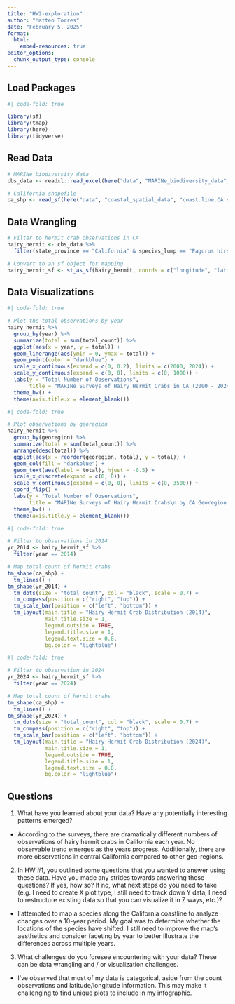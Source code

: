 ```yaml
---
title: "HW2-exploration"
author: "Matteo Torres"
date: "February 5, 2025"
format:
  html:
    embed-resources: true
editor_options: 
  chunk_output_type: console
---
```


## Load Packages
```r
#| code-fold: true

library(sf)
library(tmap)
library(here)
library(tidyverse)
```

## Read Data
```r
# MARINe biodiversity data
cbs_data <- readxl::read_excel(here("data", "MARINe_biodiversity_data", "cbs_data_2025.xlsx"), sheet = 3)

# California shapefile
ca_shp <- read_sf(here("data", "coastal_spatial_data", "coast.line.CA.shp"))
```

## Data Wrangling
```r
# Filter to hermit crab observations in CA
hairy_hermit <- cbs_data %>%
  filter(state_province == "California" & species_lump == "Pagurus hirsutiusculus")

# Convert to an sf object for mapping
hairy_hermit_sf <- st_as_sf(hairy_hermit, coords = c("longitude", "latitude"), crs = 4326)
```

## Data Visualizations
```r
#| code-fold: true

# Plot the total observations by year
hairy_hermit %>%
  group_by(year) %>%
  summarize(total = sum(total_count)) %>%
  ggplot(aes(x = year, y = total)) +
  geom_linerange(aes(ymin = 0, ymax = total)) +
  geom_point(color = "darkblue") +
  scale_x_continuous(expand = c(0, 0.2), limits = c(2000, 2024)) +
  scale_y_continuous(expand = c(0, 0), limits = c(0, 1000)) +
  labs(y = "Total Number of Observations",
       title = "MARINe Surveys of Hairy Hermit Crabs in CA (2000 - 2024)") +
  theme_bw() +
  theme(axis.title.x = element_blank())
```

```r
#| code-fold: true

# Plot observations by georegion
hairy_hermit %>%
  group_by(georegion) %>%
  summarize(total = sum(total_count)) %>%
  arrange(desc(total)) %>%
  ggplot(aes(x = reorder(georegion, total), y = total)) +
  geom_col(fill = "darkblue") +
  geom_text(aes(label = total), hjust = -0.5) +
  scale_x_discrete(expand = c(0, 0)) +
  scale_y_continuous(expand = c(0, 0), limits = c(0, 3500)) +
  coord_flip() +
  labs(y = "Total Number of Observations",
       title = "MARINe Surveys of Hairy Hermit Crabs\n by CA Georegion (2000 - 2024)") +
  theme_bw() +
  theme(axis.title.y = element_blank())
```

```r
#| code-fold: true

# Filter to observations in 2014
yr_2014 <- hairy_hermit_sf %>%
  filter(year == 2014)

# Map total count of hermit crabs
tm_shape(ca_shp) +
  tm_lines() +
tm_shape(yr_2014) +
  tm_dots(size = "total_count", col = "black", scale = 0.7) +
  tm_compass(position = c("right", "top")) +
  tm_scale_bar(position = c("left", "bottom")) +
  tm_layout(main.title = "Hairy Hermit Crab Distribution (2014)",
            main.title.size = 1,
            legend.outside = TRUE,
            legend.title.size = 1,
            legend.text.size = 0.8,
            bg.color = "lightblue")
```

```r
#| code-fold: true

# Filter to observation in 2024
yr_2024 <- hairy_hermit_sf %>%
  filter(year == 2024)

# Map total count of hermit crabs
tm_shape(ca_shp) +
  tm_lines() +
tm_shape(yr_2024) +
  tm_dots(size = "total_count", col = "black", scale = 0.7) +
  tm_compass(position = c("right", "top")) +
  tm_scale_bar(position = c("left", "bottom")) +
  tm_layout(main.title = "Hairy Hermit Crab Distribution (2024)",
            main.title.size = 1,
            legend.outside = TRUE,
            legend.title.size = 1,
            legend.text.size = 0.8,
            bg.color = "lightblue")
```

## Questions

1. What have you learned about your data? Have any potentially interesting patterns emerged?

- According to the surveys, there are dramatically different numbers of observations of hairy hermit crabs in California each year. No observable trend emerges as the years progress. Additionally, there are more observations in central California compared to other geo-regions.

2. In HW #1, you outlined some questions that you wanted to answer using these data. Have you made any strides towards answering those questions? If yes, how so? If no, what next steps do you need to take (e.g. I need to create X plot type, I still need to track down Y data, I need to restructure existing data so that you can visualize it in Z ways, etc.)?

- I attempted to map a species along the California coastline to analyze changes over a 10-year period. My goal was to determine whether the locations of the species have shifted. I still need to improve the map's aesthetics and consider faceting by year to better illustrate the differences across multiple years.

3. What challenges do you foresee encountering with your data? These can be data wrangling and / or visualization challenges.

- I’ve observed that most of my data is categorical, aside from the count observations and latitude/longitude information. This may make it challenging to find unique plots to include in my infographic.
